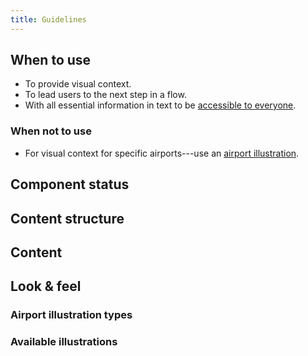 ```yaml
---
title: Guidelines
---
```




<ReactExample name="Illustration" />

## When to use

- To provide visual context.
- To lead users to the next step in a flow.
- With all essential information in text to be [accessible to everyone](/foundation/accessibility/).

### When not to use

- For visual context for specific airports---use an [airport illustration](/components/visuals/airportillustration/).

## Component status

<ComponentStatus component="Illustration" />

## Content structure

<FigmaFile
  file="4QJZqvBvRrLu6t9mwObCkA"
  node="0%3A265"
  alt="Image: adds emotion to your message."
/>

## Content

<IllustrationNonvisualSnippet />

<Guidelines type="do" title="Use meaningful alt text">

<FigmaFile
  file="fannvRpkOJK6uxxT33EKaa"
  node="71%3A986"
  alt="A picture with alternative text underneath: Tell us how you feel about the app."
/>
<FigmaFile
  file="fannvRpkOJK6uxxT33EKaa"
  node="71%3A981"
  alt="A picture with alternative text underneath: A man and a woman stand next to a bench with the woman's thumb pointing down and man's thumb pointing up."
/>

</Guidelines>

## Look & feel

### Airport illustration types

<IllustrationTypesSnippet />

### Available illustrations

<IllustrationsList illustrations="general" />
